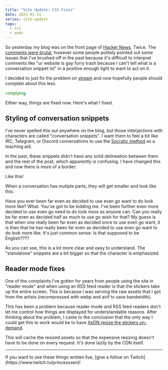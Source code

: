```yaml
---
title: "Site Update: CSS Fixes"
date: 2023-01-21
series: site-update
tags:
  - css
  - xedn
---
```


So yesterday my blog was on the front page of [Hacker
News](https://news.ycombinator.com/news). Twice. The [comments were
brutal](https://news.ycombinator.com/item?id=34454165), however some people
politely pointed out some issues that I've brushed off in the past because it's
difficult to interpret comments like "ur website is gay furry trash because I
can't tell what is a conversation snippet lol" in a positive enough light to
want to act on it.

I decided to just fix the problem on [stream](https://www.twitch.tv/princessxen) and
now hopefully people should complain about this less.

<XeblogConv standalone name="Numa" mood="delet">
  <span style="color:green">&gt;implying.</span>
</XeblogConv>

Either way, things are fixed now. Here's what I fixed.

## Styling of conversation snippets

I've never spelled this out anywhere on the blog, but those interjections with
characters are called "conversation snippets". I want them to feel a bit like
IRC, Telegram, or Discord conversations to use the [Socratic
method](https://en.wikipedia.org/wiki/Socratic_method) as a teaching aid.

In the past, these snippets didn't have any solid delineation between them and
the rest of the post, which apparently is confusing. I have changed this and now
there is more of a border:

<XeblogConv standalone name="Aoi" mood="cheer">
  Like this!
</XeblogConv>

When a conversation has mutiple parts, they will get smaller and look like this:

<XeblogConv name="Numa" mood="delet">
  Have you ever been far even as decided to use even go want to do look more
  like?
</XeblogConv>
<XeblogConv name="Aoi" mood="coffee">
  What.
</XeblogConv>
<XeblogConv name="Cadey" mood="enby">
  You've got to be kidding me. I've been further even more decided to use even
  go need to do look more as anyone can. Can you really be far even as decided
  half as much to use go wish for that? My guess is that when one really been
  far even as decided once to use even go want, it is then that he has really
  been far even as decided to use even go want to do look more like. It's just
  common sense.
</XeblogConv>
<XeblogConv name="Aoi" mood="coffee">
  Is that supposed to be English????
</XeblogConv>

As you can see, this is a lot more clear and easy to understand. The
"standalone" snippets are a bit bigger so that the character is emphasized.

## Reader mode fixes

One of the complaints I've gotten for years from people using the site in
"reader mode" and when using an RSS feed reader is that the stickers take up the
entire screen. This is because I was serving the raw assets that I got from the
artists (recompressed with webp and avif to save bandwidth).

This has been a problem because reader mode and RSS feed readers don't let me
control how things are displayed for understandable reasons. After thinking
about the problem, I came to the conclusion that the only way I could get this
to work would be to have [XeDN resize the stickers
on-demand](https://github.com/Xe/x/commit/255d527c651c2a5b1ba82969d13b6df7a33517c7).

This will cache the resized assets so that the expensive resizing doesn't have
to be done on every request. It's done lazily by the CDN itself.

---

<XeblogConv standalone name="Mara" mood="hacker">
  If you want to see these things written live, [give a follow on
  Twitch](https://www.twitch.tv/princessxen)!
</XeblogConv>
